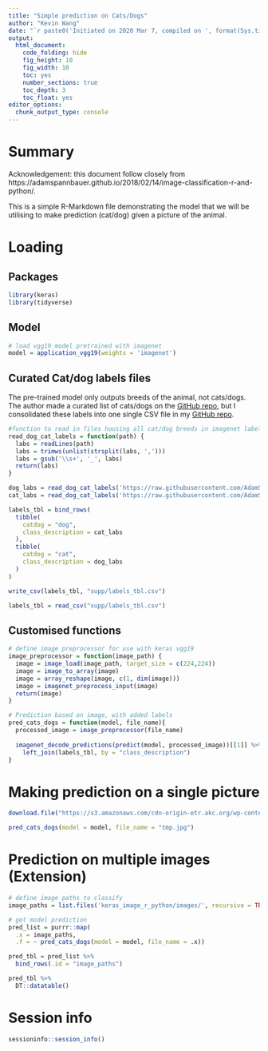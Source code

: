 ```yaml
---
title: "Simple prediction on Cats/Dogs"
author: "Kevin Wang"
date: "`r paste0('Initiated on 2020 Mar 7, compiled on ', format(Sys.time(), '%Y %b %d'))`"
output:
  html_document:
    code_folding: hide
    fig_height: 10
    fig_width: 10
    toc: yes
    number_sections: true
    toc_depth: 3
    toc_float: yes
editor_options: 
  chunk_output_type: console
---
```


# Summary

Acknowledgement: this document follow closely from https://adamspannbauer.github.io/2018/02/14/image-classification-r-and-python/. 

This is a simple R-Markdown file demonstrating the model that we will be utilising to make prediction (cat/dog) given a picture of the animal.

# Loading 

## Packages
```r
library(keras)
library(tidyverse)
```


## Model
```r
# load vgg19 model pretrained with imagenet
model = application_vgg19(weights = 'imagenet')
```


## Curated Cat/dog labels files

The pre-trained model only outputs breeds of the animal, not cats/dogs. The author made a curated list of cats/dogs on the [GitHub repo](https://github.com/AdamSpannbauer/keras_image_r_python/tree/master/data), but I consolidated these labels into one single CSV file in my [GitHub repo](https://github.com/kevinwang09/shiny_3888). 

```r
#function to read in files housing all cat/dog breeds in imagenet labels
read_dog_cat_labels = function(path) {
  labs = readLines(path)
  labs = trimws(unlist(strsplit(labs, ',')))
  labs = gsub('\\s+', '_', labs)
  return(labs)
}

dog_labs = read_dog_cat_labels('https://raw.githubusercontent.com/AdamSpannbauer/keras_image_r_python/master/data/dog_classes.txt')
cat_labs = read_dog_cat_labels('https://raw.githubusercontent.com/AdamSpannbauer/keras_image_r_python/master/data/cat_classes.txt')

labels_tbl = bind_rows(
  tibble(
    catdog = "dog",
    class_description = cat_labs
  ),
  tibble(
    catdog = "cat",
    class_description = dog_labs
  )
)

write_csv(labels_tbl, "supp/labels_tbl.csv")
```

```r
labels_tbl = read_csv("supp/labels_tbl.csv")
```


## Customised functions
```r
# define image preprocessor for use with keras vgg19
image_preprocessor = function(image_path) {
  image = image_load(image_path, target_size = c(224,224))
  image = image_to_array(image)
  image = array_reshape(image, c(1, dim(image)))
  image = imagenet_preprocess_input(image)
  return(image)
}

# Prediction based on image, with added labels
pred_cats_dogs = function(model, file_name){
  processed_image = image_preprocessor(file_name)
  
  imagenet_decode_predictions(predict(model, processed_image))[[1]] %>%
    left_join(labels_tbl, by = "class_description")
}
```

# Making prediction on a single picture

```r
download.file("https://s3.amazonaws.com/cdn-origin-etr.akc.org/wp-content/uploads/2017/11/12234558/Chinook-On-White-03.jpg", destfile = "tmp.jpg")

pred_cats_dogs(model = model, file_name = "tmp.jpg")
```


# Prediction on multiple images (Extension)
```r
# define image paths to classify
image_paths = list.files('keras_image_r_python/images/', recursive = TRUE, full.names = TRUE)

# get model prediction
pred_list = purrr::map(
  .x = image_paths,
  .f = ~ pred_cats_dogs(model = model, file_name = .x))

pred_tbl = pred_list %>%
  bind_rows(.id = "image_paths")

pred_tbl %>%
  DT::datatable()
```


# Session info
```r
sessioninfo::session_info()
```